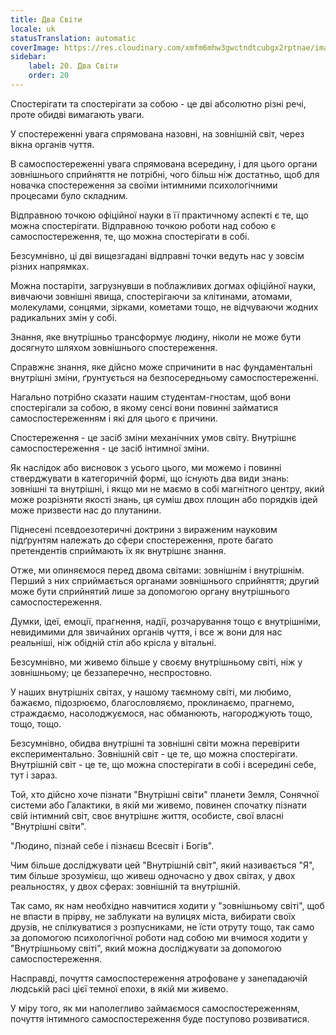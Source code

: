 ```yaml
---
title: Два Світи
locale: uk
statusTranslation: automatic
coverImage: https://res.cloudinary.com/xmfm6mhw3gwctndtcubgx2rptnae/image/upload/v1740468922/small_cover_tratado_de_psicologia_revolucionaria_a4c0dca4e0.webp
sidebar:
    label: 20. Два Світи
    order: 20
---
```

Спостерігати та спостерігати за собою - це дві абсолютно різні речі, проте обидві вимагають уваги.

У спостереженні увага спрямована назовні, на зовнішній світ, через вікна органів чуття.

В самоспостереженні увага спрямована всередину, і для цього органи зовнішнього сприйняття не потрібні, чого більш ніж достатньо, щоб для новачка спостереження за своїми інтимними психологічними процесами було складним.

Відправною точкою офіційної науки в її практичному аспекті є те, що можна спостерігати. Відправною точкою роботи над собою є самоспостереження, те, що можна спостерігати в собі.

Безсумнівно, ці дві вищезгадані відправні точки ведуть нас у зовсім різних напрямках.

Можна постаріти, загрузнувши в поблажливих догмах офіційної науки, вивчаючи зовнішні явища, спостерігаючи за клітинами, атомами, молекулами, сонцями, зірками, кометами тощо, не відчуваючи жодних радикальних змін у собі.

Знання, яке внутрішньо трансформує людину, ніколи не може бути досягнуто шляхом зовнішнього спостереження.

Справжнє знання, яке дійсно може спричинити в нас фундаментальні внутрішні зміни, ґрунтується на безпосередньому самоспостереженні.

Нагально потрібно сказати нашим студентам-гностам, щоб вони спостерігали за собою, в якому сенсі вони повинні займатися самоспостереженням і які для цього є причини.

Спостереження - це засіб зміни механічних умов світу. Внутрішнє самоспостереження - це засіб інтимної зміни.

Як наслідок або висновок з усього цього, ми можемо і повинні стверджувати в категоричній формі, що існують два види знань: зовнішні та внутрішні, і якщо ми не маємо в собі магнітного центру, який може розрізняти якості знань, ця суміш двох площин або порядків ідей може призвести нас до плутанини.

Піднесені псевдоезотеричні доктрини з вираженим науковим підґрунтям належать до сфери спостереження, проте багато претендентів сприймають їх як внутрішнє знання.

Отже, ми опиняємося перед двома світами: зовнішнім і внутрішнім. Перший з них сприймається органами зовнішнього сприйняття; другий може бути сприйнятий лише за допомогою органу внутрішнього самоспостереження.

Думки, ідеї, емоції, прагнення, надії, розчарування тощо є внутрішніми, невидимими для звичайних органів чуття, і все ж вони для нас реальніші, ніж обідній стіл або крісла у вітальні.

Безсумнівно, ми живемо більше у своєму внутрішньому світі, ніж у зовнішньому; це беззаперечно, неспростовно.

У наших внутрішніх світах, у нашому таємному світі, ми любимо, бажаємо, підозрюємо, благословляємо, проклинаємо, прагнемо, страждаємо, насолоджуємося, нас обманюють, нагороджують тощо, тощо, тощо.

Безсумнівно, обидва внутрішні та зовнішні світи можна перевірити експериментально. Зовнішній світ - це те, що можна спостерігати. Внутрішній світ - це те, що можна спостерігати в собі і всередині себе, тут і зараз.

Той, хто дійсно хоче пізнати "Внутрішні світи" планети Земля, Сонячної системи або Галактики, в якій ми живемо, повинен спочатку пізнати свій інтимний світ, своє внутрішнє життя, особисте, свої власні "Внутрішні світи".

"Людино, пізнай себе і пізнаєш Всесвіт і Богів".

Чим більше досліджувати цей "Внутрішній світ", який називається "Я", тим більше зрозумієш, що живеш одночасно у двох світах, у двох реальностях, у двох сферах: зовнішній та внутрішній.

Так само, як нам необхідно навчитися ходити у "зовнішньому світі", щоб не впасти в прірву, не заблукати на вулицях міста, вибирати своїх друзів, не спілкуватися з розпусниками, не їсти отруту тощо, так само за допомогою психологічної роботи над собою ми вчимося ходити у "Внутрішньому світі", який можна досліджувати за допомогою самоспостереження.

Насправді, почуття самоспостереження атрофоване у занепадаючій людській расі цієї темної епохи, в якій ми живемо.

У міру того, як ми наполегливо займаємося самоспостереженням, почуття інтимного самоспостереження буде поступово розвиватися.

